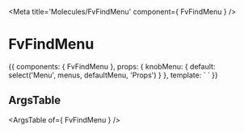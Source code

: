 
<Meta title='Molecules/FvFindMenu' component={ FvFindMenu } />

# FvFindMenu

<Canvas>
  <Story name='Common' height='150px'>
    {{
      components: { FvFindMenu },
      props: {
        knobMenu: {
          default: select('Menu', menus, defaultMenu, 'Props')
        }
      },
      template: `<FvFindMenu
        :menuName='knobMenu'
      >
      </FvFindMenu>`
    }}
  </Story>
</Canvas>

## ArgsTable

<ArgsTable of={ FvFindMenu } />
